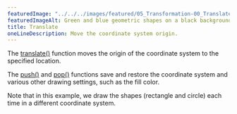 ---
featuredImage: "../../../images/featured/05_Transformation-00_Translate-thumbnail.png"
featuredImageAlt: Green and blue geometric shapes on a black background.
title: Translate
oneLineDescription: Move the coordinate system origin.
---

The
<a href="/reference/p5/translate">translate()</a>
function moves the origin of the coordinate system to the specified
location.

The
<a href="/reference/p5/push">push()</a>
and
<a href="/reference/p5/pop">pop()</a>
functions save and restore the coordinate system and various
other drawing settings, such as the fill color.

Note that in this example, we draw the shapes (rectangle and
circle) each time in a different coordinate system.
